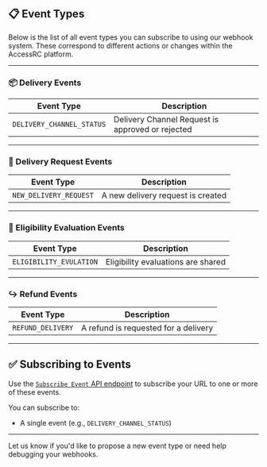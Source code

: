 ## 📋 Event Types

Below is the list of all event types you can subscribe to using our webhook system. These correspond to different actions or changes within the AccessRC platform.

---

### 📦 Delivery Events

| Event Type                | Description                                      |
|---------------------------|--------------------------------------------------|
| `DELIVERY_CHANNEL_STATUS` | Delivery Channel Request is approved or rejected |

---

### 🎯 Delivery Request Events

| Event Type              | Description                            |
|-------------------------|----------------------------------------|
| `NEW_DELIVERY_REQUEST`  | A new delivery request is created      |

---

### 🎯 Eligibility Evaluation Events

| Event Type              | Description                            |
|-------------------------|----------------------------------------|
| `ELIGIBILITY_EVULATION` | Eligibility evaluations are shared     |

---

### ↪️ Refund Events

| Event Type              | Description                            |
|-------------------------|----------------------------------------|
| `REFUND_DELIVERY`       | A refund is requested for a delivery   |


---

## ✅ Subscribing to Events

Use the [`Subscribe Event` API endpoint](../../api-reference/endpoint/event_subscribe) to subscribe your URL to one or more of these events.

You can subscribe to:
- A single event (e.g., `DELIVERY_CHANNEL_STATUS`)

---

Let us know if you'd like to propose a new event type or need help debugging your webhooks.